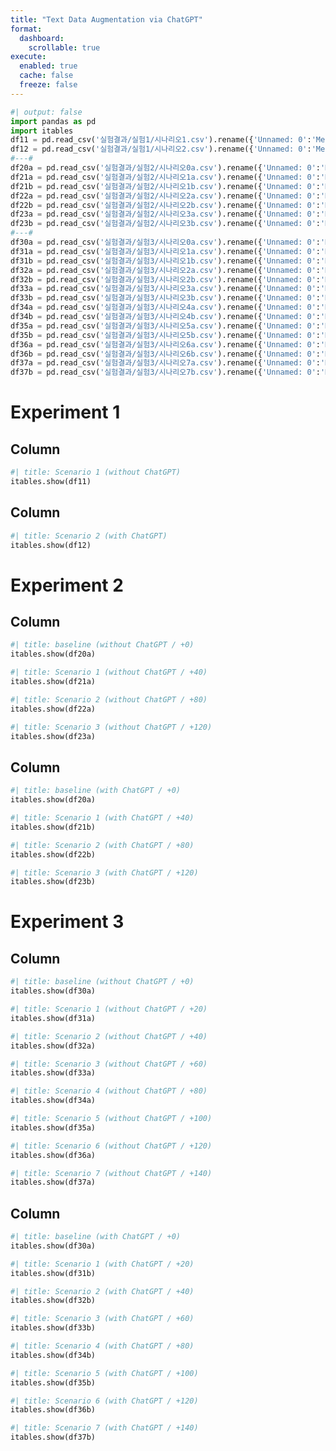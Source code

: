 ```yaml
---
title: "Text Data Augmentation via ChatGPT"
format:
  dashboard:
    scrollable: true
execute: 
  enabled: true
  cache: false
  freeze: false
---
```


```python
#| output: false
import pandas as pd
import itables 
df11 = pd.read_csv('실험결과/실험1/시나리오1.csv').rename({'Unnamed: 0':'Method','Unnamed: 1':'Metrics'},axis=1).set_index(['Method','Metrics'])
df12 = pd.read_csv('실험결과/실험1/시나리오2.csv').rename({'Unnamed: 0':'Method','Unnamed: 1':'Metrics'},axis=1).set_index(['Method','Metrics'])
#---#
df20a = pd.read_csv('실험결과/실험2/시나리오0a.csv').rename({'Unnamed: 0':'Method','Unnamed: 1':'Metrics'},axis=1).set_index(['Method','Metrics'])
df21a = pd.read_csv('실험결과/실험2/시나리오1a.csv').rename({'Unnamed: 0':'Method','Unnamed: 1':'Metrics'},axis=1).set_index(['Method','Metrics'])
df21b = pd.read_csv('실험결과/실험2/시나리오1b.csv').rename({'Unnamed: 0':'Method','Unnamed: 1':'Metrics'},axis=1).set_index(['Method','Metrics'])
df22a = pd.read_csv('실험결과/실험2/시나리오2a.csv').rename({'Unnamed: 0':'Method','Unnamed: 1':'Metrics'},axis=1).set_index(['Method','Metrics'])
df22b = pd.read_csv('실험결과/실험2/시나리오2b.csv').rename({'Unnamed: 0':'Method','Unnamed: 1':'Metrics'},axis=1).set_index(['Method','Metrics'])
df23a = pd.read_csv('실험결과/실험2/시나리오3a.csv').rename({'Unnamed: 0':'Method','Unnamed: 1':'Metrics'},axis=1).set_index(['Method','Metrics'])
df23b = pd.read_csv('실험결과/실험2/시나리오3b.csv').rename({'Unnamed: 0':'Method','Unnamed: 1':'Metrics'},axis=1).set_index(['Method','Metrics'])
#---#
df30a = pd.read_csv('실험결과/실험3/시나리오0a.csv').rename({'Unnamed: 0':'Method','Unnamed: 1':'Metrics'},axis=1).set_index(['Method','Metrics'])
df31a = pd.read_csv('실험결과/실험3/시나리오1a.csv').rename({'Unnamed: 0':'Method','Unnamed: 1':'Metrics'},axis=1).set_index(['Method','Metrics'])
df31b = pd.read_csv('실험결과/실험3/시나리오1b.csv').rename({'Unnamed: 0':'Method','Unnamed: 1':'Metrics'},axis=1).set_index(['Method','Metrics'])
df32a = pd.read_csv('실험결과/실험3/시나리오2a.csv').rename({'Unnamed: 0':'Method','Unnamed: 1':'Metrics'},axis=1).set_index(['Method','Metrics'])
df32b = pd.read_csv('실험결과/실험3/시나리오2b.csv').rename({'Unnamed: 0':'Method','Unnamed: 1':'Metrics'},axis=1).set_index(['Method','Metrics'])
df33a = pd.read_csv('실험결과/실험3/시나리오3a.csv').rename({'Unnamed: 0':'Method','Unnamed: 1':'Metrics'},axis=1).set_index(['Method','Metrics'])
df33b = pd.read_csv('실험결과/실험3/시나리오3b.csv').rename({'Unnamed: 0':'Method','Unnamed: 1':'Metrics'},axis=1).set_index(['Method','Metrics'])
df34a = pd.read_csv('실험결과/실험3/시나리오4a.csv').rename({'Unnamed: 0':'Method','Unnamed: 1':'Metrics'},axis=1).set_index(['Method','Metrics'])
df34b = pd.read_csv('실험결과/실험3/시나리오4b.csv').rename({'Unnamed: 0':'Method','Unnamed: 1':'Metrics'},axis=1).set_index(['Method','Metrics'])
df35a = pd.read_csv('실험결과/실험3/시나리오5a.csv').rename({'Unnamed: 0':'Method','Unnamed: 1':'Metrics'},axis=1).set_index(['Method','Metrics'])
df35b = pd.read_csv('실험결과/실험3/시나리오5b.csv').rename({'Unnamed: 0':'Method','Unnamed: 1':'Metrics'},axis=1).set_index(['Method','Metrics'])
df36a = pd.read_csv('실험결과/실험3/시나리오6a.csv').rename({'Unnamed: 0':'Method','Unnamed: 1':'Metrics'},axis=1).set_index(['Method','Metrics'])
df36b = pd.read_csv('실험결과/실험3/시나리오6b.csv').rename({'Unnamed: 0':'Method','Unnamed: 1':'Metrics'},axis=1).set_index(['Method','Metrics'])
df37a = pd.read_csv('실험결과/실험3/시나리오7a.csv').rename({'Unnamed: 0':'Method','Unnamed: 1':'Metrics'},axis=1).set_index(['Method','Metrics'])
df37b = pd.read_csv('실험결과/실험3/시나리오7b.csv').rename({'Unnamed: 0':'Method','Unnamed: 1':'Metrics'},axis=1).set_index(['Method','Metrics'])
```


# Experiment 1 {orientation="columns" scrolling="true"}

## Column {width=50%}
```python
#| title: Scenario 1 (without ChatGPT)
itables.show(df11)
```
## Column {width=50%}
```python
#| title: Scenario 2 (with ChatGPT)
itables.show(df12)
```


# Experiment 2 {orientation="columns" scrolling="true"}

## Column {width=50%}

```python
#| title: baseline (without ChatGPT / +0)
itables.show(df20a)
```

```python
#| title: Scenario 1 (without ChatGPT / +40)
itables.show(df21a)
```

```python
#| title: Scenario 2 (without ChatGPT / +80)
itables.show(df22a)
```

```python
#| title: Scenario 3 (without ChatGPT / +120)
itables.show(df23a)
```

## Column {width=50%}

```python
#| title: baseline (with ChatGPT / +0)
itables.show(df20a)
```

```python
#| title: Scenario 1 (with ChatGPT / +40)
itables.show(df21b)
```

```python
#| title: Scenario 2 (with ChatGPT / +80)
itables.show(df22b)
```

```python
#| title: Scenario 3 (with ChatGPT / +120)
itables.show(df23b)
```


# Experiment 3 {orientation="columns" scrolling="true"}

## Column {width=50%}

```python
#| title: baseline (without ChatGPT / +0)
itables.show(df30a)
```

```python
#| title: Scenario 1 (without ChatGPT / +20)
itables.show(df31a)
```

```python
#| title: Scenario 2 (without ChatGPT / +40)
itables.show(df32a)
```

```python
#| title: Scenario 3 (without ChatGPT / +60)
itables.show(df33a)
```

```python
#| title: Scenario 4 (without ChatGPT / +80)
itables.show(df34a)
```

```python
#| title: Scenario 5 (without ChatGPT / +100)
itables.show(df35a)
```

```python
#| title: Scenario 6 (without ChatGPT / +120)
itables.show(df36a)
```

```python
#| title: Scenario 7 (without ChatGPT / +140)
itables.show(df37a)
```


## Column {width=50%}

```python
#| title: baseline (with ChatGPT / +0)
itables.show(df30a)
```

```python
#| title: Scenario 1 (with ChatGPT / +20)
itables.show(df31b)
```

```python
#| title: Scenario 2 (with ChatGPT / +40)
itables.show(df32b)
```

```python
#| title: Scenario 3 (with ChatGPT / +60)
itables.show(df33b)
```

```python
#| title: Scenario 4 (with ChatGPT / +80)
itables.show(df34b)
```

```python
#| title: Scenario 5 (with ChatGPT / +100)
itables.show(df35b)
```

```python
#| title: Scenario 6 (with ChatGPT / +120)
itables.show(df36b)
```

```python
#| title: Scenario 7 (with ChatGPT / +140)
itables.show(df37b)
```

